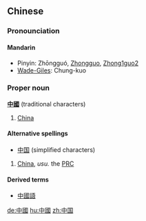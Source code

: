 == Chinese ==
===Pronounciation===
====Mandarin====
*Pinyin: Zhōngguó, [[Zhongguo]], [[Zhong1guo2]]
*[[Wade-Giles]]: Chung-kuo

===Proper noun===
'''[[中]][[國]]''' (traditional characters)

# [[China]]

====Alternative spellings====
*[[中国]] (simplified characters)

# [[China]], ''usu.'' the [[PRC]]

====Derived terms====
*[[中國語]]

[[de:中國]]
[[hu:中國]]
[[zh:中国]]